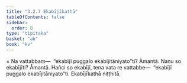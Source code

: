 ```yaml
---
title: "3.2.7 Ekabījīkathā"
tableOfContents: false
sidebar:
  order: 8
type: "tipitaka"
basket: "ab"
book: "kv"
---
```



<DynamicBreadcrumb />

<Division number="647" book="kv">

<Paragraph number="2121" book="kv">
× Na vattabbaṃ—  “ekabījī puggalo ekabījitāniyato”ti? Āmantā. Nanu so ekabījīti? Āmantā. Hañci so ekabījī, tena vata re vattabbe—  “ekabījī puggalo ekabījitāniyato”ti.

</Paragraph>
</Division>

<Paragraph number="2122" type="center" book="kv">
Ekabījīkathā niṭṭhitā.
</Paragraph>